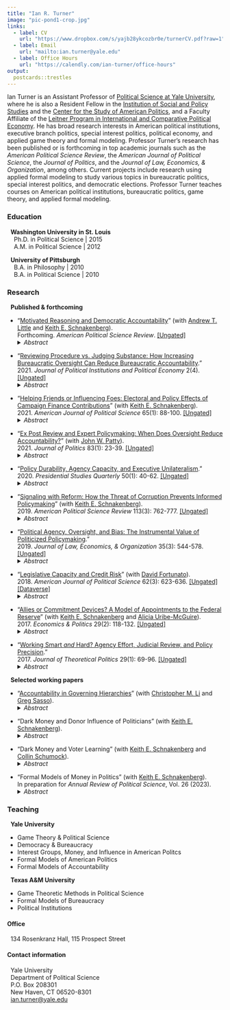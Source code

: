 ```yaml
---
title: "Ian R. Turner"
image: "pic-pond1-crop.jpg"
links:
  - label: CV
    url: "https://www.dropbox.com/s/yajb28ykcozbr0e/turnerCV.pdf?raw=1"
  - label: Email
    url: "mailto:ian.turner@yale.edu"
  - label: Office Hours
    url: "https://calendly.com/ian-turner/office-hours"
output:
  postcards::trestles
---
```


Ian Turner is an Assistant Professor of <a href="http://politicalscience.yale.edu/">Political Science at Yale University</a>, where he is also a Resident Fellow in the <a href="http://isps.yale.edu/">Institution of Social and Policy Studies</a> and the <a href="http://csap.yale.edu/">Center for the Study of American Politics</a>, and a Faculty Affiliate of the <a href="http://leitner.yale.edu/">Leitner Program in International and Comparative Political Economy</a>. He has broad research interests in American political institutions, executive branch politics, special interest politics, political economy, and applied game theory and formal modeling. Professor Turner's research has been published or is forthcoming in top academic journals such as the *American Political Science Review*, the *American Journal of Political Science*, the *Journal of Politics*, and the *Journal of Law, Economics, & Organization*, among others. Current projects include research using applied formal modeling to study various topics in bureaucratic politics, special interest politics, and democratic elections. Professor Turner teaches courses on American political institutions, bureaucratic politics, game theory, and applied formal modeling.

### Education

&nbsp; **Washington University in St. Louis**\
&nbsp; &nbsp; Ph.D. in Political Science | 2015\
&nbsp; &nbsp; A.M. in Political Science | 2012

&nbsp; **University of Pittsburgh** \
&nbsp; &nbsp; B.A. in Philosophy | 2010\
&nbsp; &nbsp; B.A. in Political Science | 2010

### Research

&nbsp; **Published & forthcoming**

* "<a href="https://osf.io/preprints/socarxiv/esfy6/" target="_blank">Motivated Reasoning and Democratic Accountability</a>" (with <a href="http://www.andrewtlittle.com/">Andrew T. Little</a> and <a href="http://keith-schnakenberg.com/">Keith E. Schnakenberg</a>).   <br> Forthcoming. *American Political Science Review*. [[Ungated]](https://osf.io/preprints/socarxiv/esfy6/)
<details>
<summary>*Abstract*</summary>
Does motivated reasoning harm democratic accountability? Substantial evidence from political behavior research indicates that voters have ``directional motives" beyond accuracy, which is often taken as evidence that they are ill-equipped to hold politicians accountable. We develop a model of electoral accountability with voters as motivated reasoners. Directional motives have two effects: (1) *divergence* -- voters with different preferences hold different beliefs, and (2) *desensitization* -- the relationship between incumbent performance and voter beliefs is weakened. While motivated reasoning does harm accountability, this is generally driven by desensitized voters rather than polarized partisans with politically motivated divergent beliefs. We also analyze the relationship between government performance and vote shares, showing that while motivated reasoning always weakens this relationship we cannot infer that accountability is also harmed. Finally, we show that our model can be mapped to standard models in which voters are fully Bayesian but have different preferences or information.

</details> 

* "<a href="https://osf.io/preprints/socarxiv/v6kzw/" target="_blank">Reviewing Procedure vs. Judging Substance: How Increasing Bureaucratic Oversight Can Reduce Bureaucratic Accountability</a>." <br> 2021. <i>Journal of Political Institutions and Political Economy</i> 2(4). [[Ungated]](https://osf.io/preprints/socarxiv/esfy6/)
<details>
<summary>*Abstract*</summary>
How does the scope of review affect bureaucratic policymaking? To explore this question, I consider a policymaking environment in which an expert agency develops policy that is upheld or overturned by an overseer who may have different policy goals. The agency can affect the quality of implementation through effort investments in addition to choosing the substantive content of policy. Under procedural review the overseer only reviews the agency’s effort, which allows the agency to fully utilize its expertise. Substantive review also tasks the overseer with judging agencies’ substantive policy choices, which can lead the agency to disregard its superior information and obfuscate to avoid reversal. Depending on the policy environment, this dynamic can either benefit or harm the overseer. In some cases the overseer can be made better off by having less transparent review institutions; that is, institutions that direct the overseer to only review procedure and preclude judging substance.

</details>

* "<a href="https://onlinelibrary.wiley.com/doi/full/10.1111/ajps.12534" target="_blank">Helping Friends or Influencing Foes: Electoral and Policy Effects of Campaign Finance Contributions</a>" (with <a href="http://keith-schnakenberg.com/">Keith E. Schnakenberg</a>). <br> 2021. <i>American Journal of Political Science</i> 65(1): 88-100. [[Ungated]](https://osf.io/preprints/socarxiv/nphgu/)
<details>
<summary>*Abstract*</summary>
Campaign finance contributions may influence policy by affecting elections or influencing the choices of politicians once in office. To study the trade-offs between these two paths to influence, we use a game in which contributions may affect electoral outcomes and signal policy-relevant information to politicians. In the model, an interest group and two politicians each possess private information correlated with a policy-relevant state of the world. The interest group may allocate its budget to either a candidate who shares its preferences or a moderate candidate whose preferences may diverge from the group's preferred policy. Contributions that increase the likelihood of the moderate being elected can signal good news about the interest group's preferred policy and influence the moderate's policy choice. However, when the electoral effect of contributions is too small to demand sufficiently high costs to deter imitation by groups with negative information, this informational effect breaks down.

</details>

* "<a href="https://www.journals.uchicago.edu/doi/abs/10.1086/708913" target="_blank">Ex Post Review and Expert Policymaking: When Does Oversight Reduce Accountability?</a>" (with <a href="http://www.johnwpatty.net/">John W. Patty</a>). <br> 2021. <i>Journal of Politics</i> 83(1): 23-39. [[Ungated]](https://osf.io/preprints/socarxiv/ugsqc/)
<details>
<summary>*Abstract*</summary>
Ex post review is a common feature of policymaking institutions. We consider a simple environment
in which an expert agent makes a policy recommendation, which can then be accepted
or rejected by a principal whose policy goals differ from those of the agent. The theory offers
testable predictions about policy recommendations and the principal’s acceptance or rejection
of these recommendations. The theory suggests that behavior and institutional design incentives
are sensitive to both actors’ preference alignment and the importance of and uncertainty inherent
to the policy area in multiple ways, some expected and some less obvious. We characterize the
types of situations in which ex post review creates incentives for the agent to make pathological
policy choices. In these situations, ex post review can reduce the accountability of the agent to
the wishes of the principal and ultimately create an incentive for the principal to forego review
entirely.

</details>

* "<a href="https://onlinelibrary.wiley.com/doi/full/10.1111/psq.12633" target="_blank">Policy Durability, Agency Capacity, and Executive Unilateralism</a>." <br> 2020. <i>Presidential Studies Quarterly</i> 50(1): 40-62. [[Ungated]](https://osf.io/preprints/socarxiv/stnzf/)
<details>
<summary>*Abstract*</summary>
In this essay I argue that the need to motivate bureaucrats to invest in high quality policy implementation alters the appeal of executive unilateralism. If executive orders are less durable than legislation, then the bureaucracy will have weaker incentives to invest in policymaking. This affects presidents' willingness to compromise and work with Congress to pass legislation, rather than pursue unilateral action. Unilateralism becomes less attractive as bureaucratic capacity increases and as the relative durability of executive orders decreases. I formalize this logic in a simple formal model and discuss fruitful extensions for future work.

</details>

* "<a href="https://www.cambridge.org/core/journals/american-political-science-review/article/signaling-with-reform-how-the-threat-of-corruption-prevents-informed-policymaking/DF50871EC917E7D2FE89EDCA3DFEF861" target="_blank">Signaling with Reform: How the Threat of Corruption Prevents Informed Policymaking</a>" (with <a href="http://keith-schnakenberg.com/">Keith E. Schnakenberg</a>). <br> 2019. <i>American Political Science Review</i> 113(3): 762-777. [[Ungated]](https://osf.io/preprints/socarxiv/jkvz6/)
<details>
<summary>*Abstract*</summary>
Lobbying is a potential source of corruption but is also a valuable source of information for policymakers. We analyze a game-theoretic model that shows how the threat of corruption affects the incentives of non-corrupt politicians to enlist the help of lobbyists to make more informed decisions. Politicians face a dilemma because voters cannot always tell whether a politician allows access to lobbyists in order to solicit corruption or to seek information. Thus, a non-corrupt politician may deny access to lobbyists to signal that she is non-corrupt even though doing so impedes her ability to make good policy. This signaling may decrease the welfare of the voters depending on the value of the lost policy information relative to the value of screening out corrupt politicians.

</details>

* "<a a href="https://academic.oup.com/jleo/advance-article/doi/10.1093/jleo/ewz011/5530862?guestAccessKey=fa2f5fb7-1c21-4493-9d56-c7f599608b33" target="_blank">Political Agency, Oversight, and Bias: The Instrumental Value of Politicized Policymaking</a>." <br> 2019. <i>Journal of Law, Economics, & Organization</i> 35(3): 544-578. [[Ungated]](https://osf.io/preprints/socarxiv/ebp5m/)
<details>
<summary>*Abstract*</summary>
We develop a theory of policymaking between an agent and an overseer, with a principal whose welfare is affected by agent-overseer interactions. The agent can increase the quality of policy outcomes through costly capacity investments. Oversight and agent bias jointly determine optimal agent capacity investments. We show that when oversight improves agent investment incentives the principal always benefits from an agent with biases opposite the overseer. Competing agent-overseer biases translate into higher quality policy outcomes than the principal could induce were she monitoring the agent. Effective oversight is necessary for these incentive effects. The results imply that political principals ought to consider the nature of the broader policymaking environment when appointing agents to make policy on their behalf and when designing managerial strategies aimed at motivating agents.

</details>

* "<a href="https://onlinelibrary.wiley.com/doi/abs/10.1111/ajps.12368" target="_blank">Legislative Capacity and Credit Risk</a>" (with <a href="http://davidfortunato.com/">David Fortunato</a>). <br> 2018. <i>American Journal of Political Science</i> 62(3): 623-636. [[Ungated]](https://osf.io/preprints/socarxiv/4cdu8/)\
[[Dataverse]](https://dataverse.harvard.edu/dataset.xhtml?persistentId=doi:10.7910/DVN/WYA1S2)
<details>
<summary>*Abstract*</summary>
Legislatures differ in their institutional capacity to draft and enact policy. While strong legislatures can increase the congruence of policy outcomes to the electorate's preferences, they can also inject uncertainty into markets with their ability to alter the political economic landscape. We argue that this uncertainty will manifest in a state's ability to borrow and hypothesize a negative relationship between legislative capacity and credit-worthiness. Using ratings of general obligation bonds issued by the American states over nearly two decades and data on the institutional capacity of state legislative assemblies, we find support for the claim that having a legislature that is better equipped to affect policy change increases credit risk evaluations. The results we present broaden our understanding of the importance of legislative institutions, the determinants of credit risk, and the economic implications of democratic responsiveness.

</details>

* "<a href="http://onlinelibrary.wiley.com/doi/10.1111/ecpo.12089/full" target="_blank">Allies or Commitment Devices? A Model of Appointments to the Federal Reserve</a>" (with <a href="http://keith-schnakenberg.com/">Keith E. Schnakenberg</a> and <a href="http://aliciauribemcguire.com/">Alicia Uribe-McGuire</a>). <br> 2017. <i>Economics & Politics</i> 29(2): 118-132. [[Ungated]](https://osf.io/preprints/socarxiv/b5zts)
<details>
<summary>*Abstract*</summary>
We present a model of executive-legislative bargaining over appointments to independent central banks in the face of an uncertain economy with strategic economic actors. The model highlights the contrast between two idealized views of Federal Reserve appointments. In one view, all politicians prefer to appoint conservatively biased central bankers to overcome credible commitment problems that arise in monetary policy. In the other, politicians prefer to appoint allies, and appointments are well described by the spatial model used to describe appointments to other agencies. Both ideals are limiting cases of our model, which depend on the level of economic uncertainty. When economic uncertainty is extremely low, politicians prefer very conservative appointments. When economic uncertainty increases, politicians' prefer central bank appointees closer to their own ideal points. In the typical case, the results are somewhere in between: equilibrium appointments move in the direction of politician's preferences but with a moderate conservative bias.

</details>

* "<a href="http://journals.sagepub.com/doi/full/10.1177/0951629816630430" target="_blank">Working Smart <i>and</i> Hard? Agency Effort, Judicial Review, and Policy Precision</a>." <br> 2017. <i>Journal of Theoretical Politics</i> 29(1): 69-96. [[Ungated]](https://www.dropbox.com/s/91m86f0qr4s4sb7/turner-jtp-smart-and-hard.pdf?raw=1)
<details>
<summary>*Abstract*</summary>
The lion's share of policy in the United States is made by administrative agencies. Agencies not only make policy *choices*, they must also *implement* policy effectively. Oversight institutions play an integral role in the policymaking process by monitoring, through review of agency policy actions, both policymaking tasks. Through analysis of a formal model I develop a theory of policymaking between agencies and courts and show that review can impact agency effort choices even when bureaucratic subversion is not a concern. At times the court has no impact on this effort and the agency is unconstrained. However, when the agency's effort dictates whether or not the court defers to the agency's actions judicial review does affect effort decisions. In this setting, review can either strengthen or, counter-intuitively, weaken agency effort incentives. Implications for executive and congressional oversight are discussed in light of these results.

</details>

&nbsp; **Selected working papers**

* "<a href="https://osf.io/preprints/socarxiv/5gt8y/" target="_blank">Accountability in Governing Hierarchies</a>" (with <a href="https://sites.google.com/a/u.northwestern.edu/christopher-li/home-1">Christopher M. Li</a> and <a href="https://gregsasso.me/">Greg Sasso</a>).\
<details>
<summary>*Abstract*</summary>
Formal theories of accountability and bureaucratic politics often consider voter-politician interactions in isolation from politician-bureaucrat interactions. In this paper, we study a model of electoral accountability and policymaking with a hierarchy consisting of a voter, a politician, and a bureaucrat. The politician and bureaucrat both produce government output valued by the voter. The voter can then choose to reelect the politician, while the politician can expropriate some of the bureaucrat's output for his own ends. We show that when times are conducive to high quality governance -- budgets are large and players are farsighted -- incorporating the bureaucratic layer of the hierarchy makes for weaker accountability standards. However, when times are tough and budgets are small or players are myopic it is possible that voters may benefit from increasing their demands on elected officials. These accountability standards change even when reelection does not depend at all on the bureaucrat's output directly.

</details>

* "Dark Money and Donor Influence of Politicians" (with <a href="http://keith-schnakenberg.com/">Keith E. Schnakenberg</a>).\
<details>
<summary>*Abstract*</summary>
*Abstract coming soon.*

</details>

* "Dark Money and Voter Learning" (with <a href="http://keith-schnakenberg.com/">Keith E. Schnakenberg</a> and <a href="https://politicalscience.yale.edu/people/collin-schumock">Collin Schumock</a>).\
<details>
<summary>*Abstract*</summary>
We provide a model of dark money in elections. A donor with extreme preferences relative to the voter is privately informed about the policy preferences and valence of a candidate for office. Advertisements reveal hard information about valence and the voter can learn this information either through donor-funded advertisements or from neutral sources. Under mandatory transparency the voter is always informed of the source of a message. When the message is known to come from the donor the voter reflects on the donor's preferences and concludes that the candidate is more likely to be extreme since the donor contributed money to that candidate. In contrast, dark money allows the donor to transmit messages to the voter without revealing the source, leaving the voter uncertain about whether the signal came from the donor or from the neutral source. Thus, the reason for using dark money is to attempt to persuade the voter to support a candidate without causing the voter to believe that the candidate is likely to have extreme preferences. However, this effect can also be detrimental to the donor since the voter is also uncertain about the source of neutral signals and is therefore less likely to be persuaded by them.

</details>

* "Formal Models of Money in Politics" (with <a href="http://keith-schnakenberg.com/">Keith E. Schnakenberg</a>).\
In preparation for *Annual Review of Political Science*, Vol. 26 (2023).\
<details>
<summary>*Abstract*</summary>
*Abstract coming soon.*

</details>

### Teaching

&nbsp; **Yale University**

* Game Theory & Political Science
* Democracy & Bureaucracy
* Interest Groups, Money, and Influence in American Politcs
* Formal Models of American Politics
* Formal Models of Accountability

&nbsp; **Texas A&M University**

* Game Theoretic Methods in Political Science
* Formal Models of Bureaucracy
* Political Institutions

#### Office 

&nbsp; 134 Rosenkranz Hall, 115 Prospect Street

#### Contact information

&nbsp; Yale University\
&nbsp; Department of Political Science\
&nbsp; P.O. Box 208301\
&nbsp; New Haven, CT 06520-8301\
&nbsp; [ian.turner@yale.edu](mailto:ian.turner@yale.edu)



